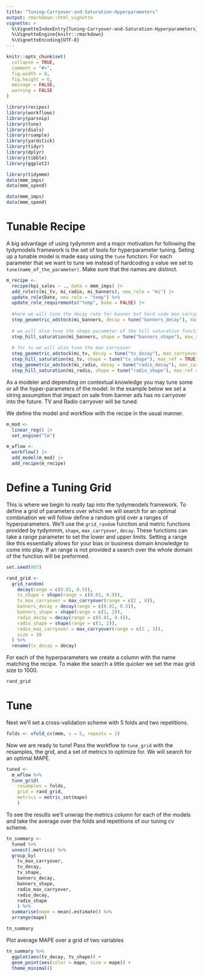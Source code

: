 ```yaml
---
title: "Tuning-Carryover-and-Saturation-Hyperparameters"
output: rmarkdown::html_vignette
vignette: >
  %\VignetteIndexEntry{Tuning-Carryover-and-Saturation-Hyperparameters}
  %\VignetteEngine{knitr::rmarkdown}
  %\VignetteEncoding{UTF-8}
---
```


```r
knitr::opts_chunk$set(
  collapse = TRUE,
  comment = "#>",
  fig.width = 8,
  fig.height = 6,
  message = FALSE,
  warning = FALSE
)
```

```r
library(recipes)
library(workflows)
library(parsnip)
library(tune)
library(dials)
library(rsample)
library(yardstick)
library(tidyr)
library(dplyr)
library(tibble)
library(ggplot2)

library(tidymmm)
data(mmm_imps)
data(mmm_spend)

data(mmm_imps)
data(mmm_spend)
```

# Tunable Recipe

A big advantage of using tydymmm and a major motivation for following the tydymodels framework is the set of tools for hyperparameter tuning. Seting up a tunable model is made easy using the `tune` function. For each parameter that we want to tune we instead of hardcoding a value we set to `tune(name_of_the_parameter)`. Make sure that the names are distinct.

```r
m_recipe <-
  recipe(kpi_sales ~ ., data = mmm_imps) |>
  add_role(c(mi_tv, mi_radio, mi_banners), new_role = "mi") |>
  update_role(Date, new_role = "temp") %>%
  update_role_requirements("temp", bake = FALSE) |>
  
  #here we will tune the decay rate for banner but hard code max_carryover to 1 i.e. no carryover
  step_geometric_adstock(mi_banners, decay = tune("banners_decay"), max_carryover = 1) |>
  
  # we will also tune the shape parameter of the hill saturation function
  step_hill_saturation(mi_banners, shape = tune("banners_shape"), max_ref = TRUE) |>
  
  # for tv we will also tune the max carryover
  step_geometric_adstock(mi_tv, decay = tune("tv_decay"), max_carryover = tune("tv_max_carryover")) |>
  step_hill_saturation(mi_tv, shape = tune("tv_shape"), max_ref = TRUE) |>
  step_geometric_adstock(mi_radio, decay = tune("radio_decay"), max_carryover = tune("radio_max_carryover")) |>
  step_hill_saturation(mi_radio, shape = tune("radio_shape"), max_ref = TRUE)
```


As a modeler and depending on contextual knowledge you may tune some or all the hyper-parameters of the model. In the example below we set a string assumption that impact on sale from banner ads has no carryover into the future. TV and Radio carryover will be tuned.

We define the model and workflow with the recipe in the usual manner.

```r
m_mod <-
  linear_reg() |>
  set_engine("lm")

m_wflow <-
  workflow() |>
  add_model(m_mod) |>
  add_recipe(m_recipe)
```

# Define a Tuning Grid

This is where we begin to really tap into the tydymeodels framework. To define a grid of parameters over which we will search for an optimal combination we will follow define a random grid over a ranges of hyperparameters. We'll use the `grid_random` function and metric functions provided by tydymmm, `shape`, `max_carryover`, `decay`. These functions can take a range parameter to set the lower and upper limits. Setting a range like this essentially allows for your bias or business domain knowledge to come into play. If an range is not provided a search over the whole domain of the function will be preformed. 

```r
set.seed(007)

rand_grid <-
  grid_random(
    decay(range = c(0.01, 0.5)),
    tv_shape = shape(range = c(0.01, 0.9)),
    tv_max_carryover = max_carryover(range = c(2 , 8)),
    banners_decay = decay(range = c(0.01, 0.5)),
    banners_shape = shape(range = c(1, 2)),
    radio_decay = decay(range = c(0.01, 0.4)),
    radio_shape = shape(range = c(1, 2)),
    radio_max_carryover = max_carryover(range = c(1 , 3)),
    size = 10
  ) %>%
  rename(tv_decay = decay)
```

For each of the hyperparameters we create a column with the name matching the recipe. To make the search a little quicker we set the max grid size to 1000.

```r
rand_grid
```

# Tune

Next we'll set a cross-validation scheme with 5 folds and two repetitions. 

```r
folds <- vfold_cv(mmm, v = 5, repeats = 2)
```

Now we are ready to tune! Pass the workflow to `tune_grid` with the resamples, the grid, and a set of metrics to optimize for. We will search for an optimal MAPE.

```r
tuned <- 
  m_wflow %>% 
  tune_grid(
    resamples = folds, 
    grid = rand_grid, 
    metrics = metric_set(mape)
    )
```

To see the results we'll unwrap the metrics column for each of the models and take the average over the folds and repetitions of our tuning cv scheme.

```r
tn_summary <- 
  tuned %>%
  unnest(.metrics) %>%
  group_by(
    tv_max_carryover,
    tv_decay,
    tv_shape,
    banners_decay,
    banners_shape,
    radio_max_carryover,
    radio_decay,
    radio_shape
    ) %>%
  summarise(mape = mean(.estimate)) %>%
  arrange(mape)

tn_summary
```

Plot average MAPE over a grid of two variables

```r
tn_summary %>%
  ggplot(aes(tv_decay, tv_shape)) +
  geom_point(aes(color = mape, size = mape)) +
  theme_minimal()
```

